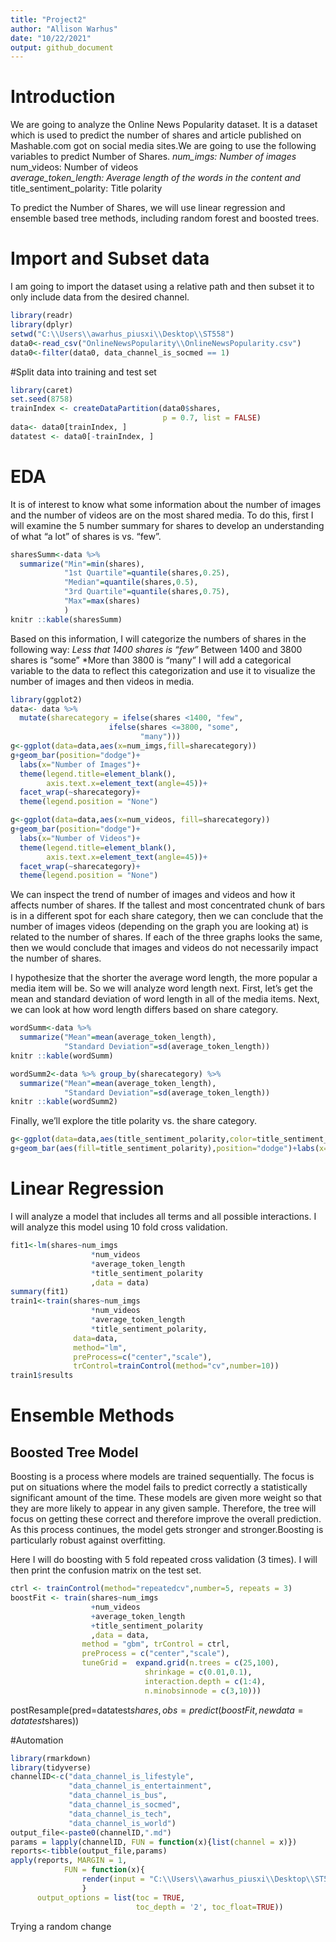 ```yaml
---
title: "Project2"
author: "Allison Warhus"
date: "10/22/2021"
output: github_document
---
```

# Introduction

We are going to analyze the Online News Popularity dataset. It is a dataset which is used to predict the number of shares and article published on Mashable.com got on social media sites.We are going to use the following variables to predict Number of Shares.
*num_imgs: Number of images  
*num_videos: Number of videos  
*average_token_length: Average length of the words in the content and  
*title_sentiment_polarity: Title polarity

To predict the Number of Shares, we will use linear regression and ensemble based tree methods, including random forest and boosted trees.

# Import and Subset data

I am going to import the dataset using a relative path and then subset it to only include data from the desired channel.

```r
library(readr)
library(dplyr)
setwd("C:\\Users\\awarhus_piusxi\\Desktop\\ST558")
data0<-read_csv("OnlineNewsPopularity\\OnlineNewsPopularity.csv")
data0<-filter(data0, data_channel_is_socmed == 1)
```

#Split data into training and test set
```r
library(caret)
set.seed(8758)
trainIndex <- createDataPartition(data0$shares, 
                                  p = 0.7, list = FALSE)
data<- data0[trainIndex, ]
datatest <- data0[-trainIndex, ]
```

# EDA 

It is of interest to know what some information about the number of images and the number of videos are on the most shared media. To do this, first I will examine the 5 number summary for shares to develop an understanding of what "a lot" of shares is vs. "few".
```r
sharesSumm<-data %>% 
  summarize("Min"=min(shares),
            "1st Quartile"=quantile(shares,0.25),
            "Median"=quantile(shares,0.5),
            "3rd Quartile"=quantile(shares,0.75),
            "Max"=max(shares)
            )
knitr ::kable(sharesSumm)
```


Based on this information, I will categorize the numbers of shares in the following way:
*Less that 1400 shares is "few"
*Between 1400 and 3800 shares is "some"
*More than 3800 is "many"
I will add a categorical variable to the data to reflect this categorization and use it to visualize the number of images and then videos in media.

```r
library(ggplot2)
data<- data %>% 
  mutate(sharecategory = ifelse(shares <1400, "few",
                      ifelse(shares <=3800, "some",
                             "many")))
g<-ggplot(data=data,aes(x=num_imgs,fill=sharecategory))
g+geom_bar(position="dodge")+
  labs(x="Number of Images")+
  theme(legend.title=element_blank(),
        axis.text.x=element_text(angle=45))+
  facet_wrap(~sharecategory)+
  theme(legend.position = "None")

g<-ggplot(data=data,aes(x=num_videos, fill=sharecategory))
g+geom_bar(position="dodge")+
  labs(x="Number of Videos")+
  theme(legend.title=element_blank(),
        axis.text.x=element_text(angle=45))+
  facet_wrap(~sharecategory)+
  theme(legend.position = "None")
```
We can inspect the trend of number of images and videos and how it affects number of shares. If the tallest and most concentrated chunk of bars is in a different spot for each share category, then we can conclude that the number of images videos (depending on the graph you are looking at) is related to the number of shares. If each of the three graphs looks the same, then we would conclude that images and videos do not necessarily impact the number of shares.  



I hypothesize that the shorter the average word length, the more popular a media item will be. So we will analyze word length next. First, let's get the mean and standard deviation of word length in all of the media items. Next, we can look at how word length differs based on share category.
```r
wordSumm<-data %>% 
  summarize("Mean"=mean(average_token_length),
            "Standard Deviation"=sd(average_token_length))
knitr ::kable(wordSumm)

wordSumm2<-data %>% group_by(sharecategory) %>%
  summarize("Mean"=mean(average_token_length),
            "Standard Deviation"=sd(average_token_length))
knitr ::kable(wordSumm2)
```


Finally, we'll explore the title polarity vs. the share category.

```r
g<-ggplot(data=data,aes(title_sentiment_polarity,color=title_sentiment_polarity))
g+geom_bar(aes(fill=title_sentiment_polarity),position="dodge")+labs(x="Title Polarity")+theme(legend.title=element_blank(), axis.text.x=element_text(angle=45))+scale_y_continuous(limits=c(0,35))+facet_wrap(~sharecategory)
```
# Linear Regression

I will analyze a model that includes all terms and all possible interactions. I will analyze this model using 10 fold cross validation.

```r
fit1<-lm(shares~num_imgs
                  *num_videos
                  *average_token_length
                  *title_sentiment_polarity
                  ,data = data)
summary(fit1)
train1<-train(shares~num_imgs
                  *num_videos
                  *average_token_length
                  *title_sentiment_polarity,
              data=data,
              method="lm",
              preProcess=c("center","scale"),
              trControl=trainControl(method="cv",number=10))
train1$results
```

# Ensemble Methods

## Boosted Tree Model

Boosting is a process where models are trained sequentially. The focus is put on situations where the model fails to predict correctly a statistically significant amount of the time. These models are given more weight so that they are more likely to appear in any given sample. Therefore, the tree will focus on getting these correct and therefore improve the overall prediction. As this process continues, the model gets stronger and stronger.Boosting is particularly robust against overfitting.

Here I will do boosting with 5 fold repeated cross validation (3 times). I will then print the confusion matrix on the test set.

```r
ctrl <- trainControl(method="repeatedcv",number=5, repeats = 3)
boostFit <- train(shares~num_imgs
                  +num_videos
                  +average_token_length
                  +title_sentiment_polarity
                  ,data = data, 
                method = "gbm", trControl = ctrl, 
                preProcess = c("center","scale"), 
                tuneGrid =  expand.grid(n.trees = c(25,100), 
                              shrinkage = c(0.01,0.1),
                              interaction.depth = c(1:4),
                              n.minobsinnode = c(3,10)))
```
postResample(pred=datatest$shares,obs=predict(boostFit,newdata=datatest$shares))


#Automation

```r
library(rmarkdown)
library(tidyverse)
channelID<-c("data_channel_is_lifestyle",
             "data_channel_is_entertainment",
             "data_channel_is_bus",
             "data_channel_is_socmed",
             "data_channel_is_tech",
             "data_channel_is_world")
output_file<-paste0(channelID,".md")
params = lapply(channelID, FUN = function(x){list(channel = x)})
reports<-tibble(output_file,params)
apply(reports, MARGIN = 1, 
            FUN = function(x){
                render(input = "C:\\Users\\awarhus_piusxi\\Desktop\\ST558\\Project2\\Project2.rmd", output_file = x[[1]], params = x[[2]])
                }
      output_options = list(toc = TRUE, 
                            toc_depth = '2', toc_float=TRUE))
```

Trying a random change

